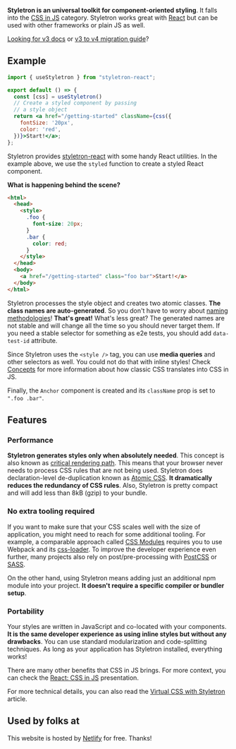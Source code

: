 

<Logo />

**Styletron is an universal toolkit for component-oriented styling**. It falls into the [CSS in JS](https://github.com/tuchk4/awesome-css-in-js) category. Styletron works great with [React](https://reactjs.org/) but can be used with other frameworks or plain JS as well.

[Looking for v3 docs](https://www.styletron.org/v3/) or [v3 to v4 migration guide](https://github.com/styletron/styletron/blob/master/docs/v3-migration-guide.md)?

## Example

```jsx live
import { useStyletron } from "styletron-react";

export default () => {
  const [css] = useStyletron()
  // Create a styled component by passing
  // a style object
  return <a href="/getting-started" className={css({
    fontSize: '20px',
    color: 'red',
  })}>Start!</a>;
};
```

Styletron provides [styletron-react](https://www.npmjs.com/package/styletron-react) with some handy React utilities. In the example above, we use the `styled` function to create a styled React component.

**What is happening behind the scene?**

```html
<html>
  <head>
    <style>
      .foo {
        font-size: 20px;
      }
      .bar {
        color: red;
      }
    </style>
  </head>
  <body>
    <a href="/getting-started" class="foo bar">Start!</a>
  </body>
</html>
```

Styletron processes the style object and creates two atomic classes. **The class names are auto-generated**. So you don't have to worry about [naming methodologies](http://getbem.com/introduction/)! **That's great!** What's less great? The generated names are not stable and will change all the time so you should never target them. If you need a stable selector for something as e2e tests, you should add `data-test-id` attribute.

Since Styletron uses the `<style />` tag, you can use **media queries** and other selectors as well. You could not do that with inline styles! Check [Concepts](/concepts) for more information about how classic CSS translates into CSS in JS.

Finally, the `Anchor` component is created and its `className` prop is set to `".foo .bar"`.

## Features

### Performance

**Styletron generates styles only when absolutely needed**. This concept is also known as [critical rendering path](https://developers.google.com/web/fundamentals/performance/critical-rendering-path/). This means that your browser never needs to process CSS rules that are not being used. Styletron does declaration-level de-duplication known as [Atomic CSS](https://acss.io/). **It dramatically reduces the redundancy of CSS rules**. Also, Styletron is pretty compact and will add less than 8kB (gzip) to your bundle.

### No extra tooling required

If you want to make sure that your CSS scales well with the size of application, you might need to reach for some additional tooling. For example, a comparable approach called [CSS Modules](https://github.com/css-modules/css-modules) requires you to use Webpack and its [css-loader](https://github.com/webpack-contrib/css-loader). To improve the developer experience even further, many projects also rely on post/pre-processing with [PostCSS](https://github.com/postcss/postcss) or [SASS](https://sass-lang.com/).

On the other hand, using Styletron means adding just an additional npm module into your project. **It doesn't require a specific compiler or bundler setup**.

### Portability

Your styles are written in JavaScript and co-located with your components. **It is the same developer experience as using inline styles but without any drawbacks**. You can use standard modularization and code-splitting techniques. As long as your application has Styletron installed, everything works!

There are many other benefits that CSS in JS brings. For more context, you can check the [React: CSS in JS](https://speakerdeck.com/vjeux/react-css-in-js) presentation.

For more technical details, you can also read the [Virtual CSS with Styletron](https://ryantsao.com/blog/virtual-css-with-styletron) article.

## Used by folks at

<UberLogo />

This website is hosted by [Netlify️️️️️](https://www.netlify.com) for free. Thanks!
